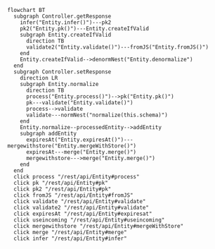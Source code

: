 ```mermaid
flowchart BT
  subgraph Controller.getResponse
    infer("Entity.infer()")---pk2
    pk2("Entity.pk()")---Entity.createIfValid
    subgraph Entity.createIfValid
      direction TB
      validate2("Entity.validate()")---fromJS("Entity.fromJS()")
    end
    Entity.createIfValid-->denormNest("Entity.denormalize")
  end
  subgraph Controller.setResponse
    direction LR
    subgraph Entity.normalize
      direction TB
      process("Entity.process()")-->pk("Entity.pk()")
      pk---validate("Entity.validate()")
      process-->validate
      validate---normNest("normalize(this.schema)")
    end
    Entity.normalize--processedEntity-->addEntity
    subgraph addEntity
      expiresAt("Entity.expiresAt()")---mergewithstore("Entity.mergeWithStore()")
      expiresAt---merge("Entity.merge()")
      mergewithstore--->merge("Entity.merge()")
    end
  end
  click process "/rest/api/Entity#process"
  click pk "/rest/api/Entity#pk"
  click pk2 "/rest/api/Entity#pk"
  click fromJS "/rest/api/Entity#fromJS"
  click validate "/rest/api/Entity#validate"
  click validate2 "/rest/api/Entity#validate"
  click expiresAt "/rest/api/Entity#expiresat"
  click useincoming "/rest/api/Entity#useincoming"
  click mergewithstore "/rest/api/Entity#mergeWithStore"
  click merge "/rest/api/Entity#merge"
  click infer "/rest/api/Entity#infer"
```

